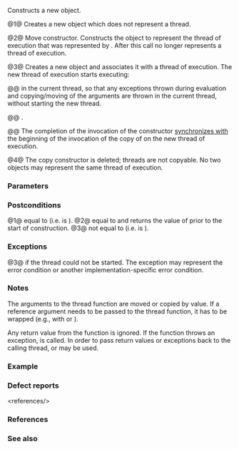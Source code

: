 {{cpp/thread/thread/title|thread}}
{{cpp/thread/thread/navbar}}
{{dcl begin}}
{{dcl|num=1|since=c++11|
thread() noexcept;
}}
{{dcl|num=2|since=c++11|
thread( thread&amp;&amp; other ) noexcept;
}}
{{dcl|num=3|since=c++11|
template&lt; class F, class... Args &gt; 
explicit thread( F&amp;&amp; f, Args&amp;&amp;... args );
}}
{{dcl|num=4|since=c++11|1=
thread( const thread&amp; ) = delete;
}}
{{dcl end}}

Constructs a new {{tt|std::thread}} object.

@1@ Creates a new {{tt|std::thread}} object which does not represent a thread.

@2@ Move constructor. Constructs the {{tt|std::thread}} object to represent the thread of execution that was represented by {{c|other}}. After this call {{c|other}} no longer represents a thread of execution.

@3@ Creates a new {{tt|std::thread}} object and associates it with a thread of execution. The new thread of execution starts executing:
{{rev begin}}
{{rev|until=c++23|
{{box|{{lti|cpp/utility/functional|INVOKE}}{{c/core|(}}{{lti|cpp/standard library/decay-copy}}{{c/core|(std::forward&lt;F&gt;(f)),}}&lt;br&gt;{{tt|{{nbsp|7}}}}{{lti|cpp/standard library/decay-copy}}{{c/core|(std::forward&lt;Args&gt;(args))...)}}}}
}}
{{rev|since=c++23|
{{c|
std::invoke(auto(std::forward&lt;F&gt;(f)),
            auto(std::forward&lt;Args&gt;(args))...)}}
}}
{{rev end}}

@@ {{rev inl|until=c++23|The calls of {{lti|cpp/standard library/decay-copy}} are evaluated}}{{rev inl|since=c++23|The values produced by {{c/core|auto}} are [[cpp/language/implicit conversion#Temporary materialization|materialized]]}} in the current thread, so that any exceptions thrown during evaluation and copying/moving of the arguments are thrown in the current thread, without starting the new thread.

@@ {{cpp/enable if|{{rev inl|until=c++20|{{c/core|std::decay&lt;F&gt;::type}}}}{{rev inl|since=c++20|{{c/core|std::remove_cvref_t&lt;F&gt;}}}} is not the same type as {{tt|std::thread}}}}.
{{rev begin}}
{{rev|until=c++20|
If any of the following conditions is satisfied, the program is ill-formed:
* {{tt|F}} is not {{named req|MoveConstructible}}.
* Any type in {{tt|Args}} is not {{named req|MoveConstructible}}.
* {{box|{{lti|cpp/utility/functional|INVOKE}}{{c/core|(}}{{lti|cpp/standard library/decay-copy}}{{c/core|(std::forward&lt;F&gt;(f)),}}&lt;br&gt;{{tt|{{nbsp|7}}}}{{lti|cpp/standard library/decay-copy}}{{c/core|(std::forward&lt;Args&gt;(args))...)}}}} is not a valid expression.
}}
{{rev|since=c++20|
If any of the following is {{c|false}}, the program is ill-formed:
* {{c|std::is_constructible_v&lt;std::decay_t&lt;F&gt;, F&gt;}}
* {{c|(std::is_constructible_v&lt;std::decay_t&lt;Args&gt;, Args&gt; &amp;&amp; ...)}}
* {{c|std::is_invocable_v&lt;std::decay_t&lt;F&gt;, std::decay_t&lt;Args&gt;...&gt;}}
}}
{{rev end}}

@@ The completion of the invocation of the constructor [[cpp/atomic/memory_order|synchronizes with]] the beginning of the invocation of the copy of {{c|f}} on the new thread of execution.

@4@ The copy constructor is deleted; threads are not copyable. No two {{tt|std::thread}} objects may represent the same thread of execution.

===Parameters===
{{par begin}}
{{par|other|another thread object to construct this thread object with}}
{{par|f|{{named req|Callable}} object to execute in the new thread}}
{{par|args|arguments to pass to the new function}}
{{par end}}

===Postconditions===
@1@ {{lc|get_id()}} equal to {{c|std::thread::id()}} (i.e. {{lc|joinable()}} is {{c|false}}).
@2@ {{c|other.get_id()}} equal to {{lc|std::thread::id()}} and {{lc|get_id()}} returns the value of {{c|other.get_id()}} prior to the start of construction.
@3@ {{lc|get_id()}} not equal to {{lc|std::thread::id()}} (i.e. {{lc|joinable()}} is {{c|true}}).

===Exceptions===
@3@ {{lc|std::system_error}} if the thread could not be started. The exception may represent the error condition {{tt|std::errc::resource_unavailable_try_again}} or another implementation-specific error condition.

===Notes===
The arguments to the thread function are moved or copied by value. If a reference argument needs to be passed to the thread function, it has to be wrapped (e.g., with {{lc|std::ref}} or {{lc|std::cref}}).

Any return value from the function is ignored. If the function throws an exception, {{lc|std::terminate}} is called. In order to pass return values or exceptions back to the calling thread, {{lc|std::promise}} or {{lc|std::async}} may be used.

===Example===
{{example
|code=
#include &lt;chrono&gt;
#include &lt;iostream&gt;
#include &lt;thread&gt;
#include &lt;utility&gt;
 
void f1(int n)
{
    for (int i = 0; i &lt; 5; ++i)
    {
        std::cout &lt;&lt; "Thread 1 executing\n";
        ++n;
        std::this_thread::sleep_for(std::chrono::milliseconds(10));
    }
}
 
void f2(int&amp; n)
{
    for (int i = 0; i &lt; 5; ++i)
    {
        std::cout &lt;&lt; "Thread 2 executing\n";
        ++n;
        std::this_thread::sleep_for(std::chrono::milliseconds(10));
    }
}
 
class foo
{
public:
    void bar()
    {
        for (int i = 0; i &lt; 5; ++i)
        {
            std::cout &lt;&lt; "Thread 3 executing\n";
            ++n;
            std::this_thread::sleep_for(std::chrono::milliseconds(10));
        }
    }
    int n = 0;
};

class baz
{
public:
    void operator()()
    {
        for (int i = 0; i &lt; 5; ++i)
        {
            std::cout &lt;&lt; "Thread 4 executing\n";
            ++n;
            std::this_thread::sleep_for(std::chrono::milliseconds(10));
        }
    }
    int n = 0;
};
 
int main()
{
    int n = 0;
    foo f;
    baz b;
    std::thread t1; // t1 is not a thread
    std::thread t2(f1, n + 1); // pass by value
    std::thread t3(f2, std::ref(n)); // pass by reference
    std::thread t4(std::move(t3)); // t4 is now running f2(). t3 is no longer a thread
    std::thread t5(&amp;foo::bar, &amp;f); // t5 runs foo::bar() on object f
    std::thread t6(b); // t6 runs baz::operator() on a copy of object b
    t2.join();
    t4.join();
    t5.join();
    t6.join();
    std::cout &lt;&lt; "Final value of n is " &lt;&lt; n &lt;&lt; '\n';
    std::cout &lt;&lt; "Final value of f.n (foo::n) is " &lt;&lt; f.n &lt;&lt; '\n';
    std::cout &lt;&lt; "Final value of b.n (baz::n) is " &lt;&lt; b.n &lt;&lt; '\n';
}
|p=true
|output=
Thread 1 executing
Thread 2 executing
Thread 3 executing
Thread 4 executing
Thread 3 executing
Thread 1 executing
Thread 2 executing
Thread 4 executing
Thread 2 executing
Thread 3 executing
Thread 1 executing
Thread 4 executing
Thread 3 executing
Thread 2 executing
Thread 1 executing
Thread 4 executing
Thread 3 executing
Thread 1 executing
Thread 2 executing
Thread 4 executing
Final value of n is 5
Final value of f.n (foo::n) is 5
Final value of b.n (baz::n) is 0
}}

===Defect reports===
{{dr list begin}}
{{dr list item|wg=lwg|dr=2097|std=C++11|before=for overload {{v|3}}, {{tt|F}} could be {{tt|std::thread}}|after={{tt|F}} is constrained}}
{{dr list item|wg=lwg|dr=3476|std=C++20|before=overload {{v|3}} directly required (the decayed types of)&lt;br&gt;{{tt|F}} and the argument types to be move constructible|after=removed these&lt;br&gt;requirements&lt;ref&gt;The move-constructibility is already indirectly required by {{lc|std::is_constructible_v}}.&lt;/ref&gt;}}
{{dr list end}}
&lt;references/&gt;

===References===
{{ref std c++23}}
{{ref std|section=33.4.3.3|title=thread constructors|id=thread.thread.constr}}
{{ref std end}}
{{ref std c++20}}
{{ref std|section=32.4.2.2|title=thread constructors|id=thread.thread.constr}}
{{ref std end}}
{{ref std c++17}}
{{ref std|section=33.3.2.2|title=thread constructors|id=thread.thread.constr}}
{{ref std end}}
{{ref std c++14}}
{{ref std|section=30.3.1.2|title=thread constructors|id=thread.thread.constr}}
{{ref std end}}
{{ref std c++11}}
{{ref std|section=30.3.1.2|title=thread constructors|id=thread.thread.constr}}
{{ref std end}}

===See also===
{{dsc begin}}
{{dsc inc|cpp/thread/jthread/dsc constructor}}
{{dsc see c|c/thread/thrd_create}}
{{dsc end}}

{{langlinks|de|es|fr|it|ja|pt|ru|zh}}